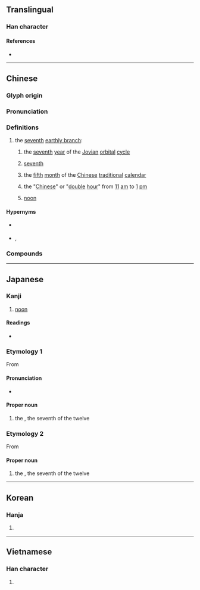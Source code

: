 {{character info/new}}
{{also|牛|干}}
==Translingual==
{{stroke order|strokes=4}}
{{stroke order|type=animate}}

===Han character===
{{Han char|rn=24|rad=十|as=02|sn=4|four=80400|canj=OJ,XOJ|ids=⿱𠂉十}}

====References====
* {{Han ref|kx=0156.040|dkj=02703|dj=0354.010|hdz=10406.010|uh=5348|ud=21320|bh=A4C8|bd=42184}}

----

==Chinese==
{{zh-forms}}

===Glyph origin===
{{Han etym}}

===Pronunciation===
{{zh-pron
|m=wǔ
|c=ng5
|mn=qz:gó͘/tw,xm,zz:ngó͘/tw:gō͘
|mn_note=gó͘/ngó͘ - literary; gō͘ - vernacular
|mc=y
|oc=y
|cat=n
}}

===Definitions===
{{zh-hanzi}}

# the [[seventh]] [[earthly branch]]:
## {{lb|zh|historical|_|or|_|astrology}} the [[seventh]] [[year]] of the [[Jovian]] [[orbital]] [[cycle]]
## {{lb|zh|literary}} [[seventh]]
## {{lb|zh|archaic}} the [[fifth]] [[month]] of the [[Chinese]] [[traditional]] [[calendar]]
## {{lb|zh|historical|_|or|_|archaic}} the "[[Chinese]]" or "[[double]] [[hour]]" from [[11]] [[am]] to [[1]] [[pm]]
## [[noon]] {{qualifier|precisely}}

====Hypernyms====
* {{sense|as an earthly branch}} {{zh-l|地支}}
* {{sense|as precisely noon}} {{zh-l|小時}}, {{zh-l|時候}}

===Compounds===
{{zh-der|午日|午時|午餐|午正|中午|子午線|卯酉子午|午牌|午夜|亭午夜分|子午卯酉|傍午|工作午餐|交午|午門|下午|午夜牛郎|庭午|上午|午錯|子午蓮|向午|卓午|午飯|午間|午覺|午睡|午炮|午後|午宴|午前|亭午|下午茶|打午尖|正午|旁午|當午|甲午戰爭|營養午餐|祁奚舉午|晌午|晌午歪|端午節|蜂午並起|端午|重午|過午|紅日當午|題鳳題午|餉午|舛午}}

----

==Japanese==

===Kanji===
{{ja-kanji|grade=2|rs=十02}}

# [[noon]]

====Readings====
* {{ja-readings
|goon=[[ご]] (go)
|kanon=[[ご]] (go)
|kun=[[うま]] (uma)}}

===Etymology 1===
{{ja-kanjitab|うま|yomi=k}}
{{wp|lang=ja}}
From {{m|ja|馬|tr=uma||[[horse]]}}

====Pronunciation====
{{ja-pron|acc=2|y=k|うま}}
* {{hmp|lang=ja|sort=うま|馬}}

====Proper noun====
{{ja-pos|proper|うま}}

# the {{w|Horse (zodiac)|Horse}}, the seventh of the twelve {{w|Earthly Branches}}

===Etymology 2===
{{ja-kanjitab|ご|yomi=o}}
From {{der|ja|ltc|午|tr=ngu<sup>X</sup>|sort=こ'}}

====Proper noun====
{{ja-pos|proper|ご}}

# the {{w|Horse (zodiac)|Horse}}, the seventh of the twelve {{w|Earthly Branches}}

{{cln|ja|words with multiple readings}}
{{topics|ja|Earthly Branches|sort=うま}}

----

==Korean==

===Hanja===
{{ko-hanja|hangeul=오|eumhun=낮|rv=o|mr=o|y=o}}

# {{defn|lang=ko|sort=十02}}

----

==Vietnamese==

===Han character===
{{vi-hantu|[[ngọ]], [[ngỏ]], [[ngõ]]|rs=十02}}

# {{defn|lang=vi|sort=十02}}